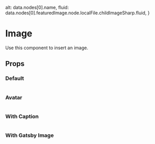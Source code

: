 
  alt: data.nodes[0].name,
  fluid: data.nodes[0].featuredImage.node.localFile.childImageSharp.fluid,
}

<Meta title='components/Image' component={Image} />

# Image

Use this component to insert an image.

## Props

<ArgsTable of={Image} />

### Default

<Canvas>
  <Story name='Default'>
    <Image
      image={{
        src: "https://placeimg.com/640/480/any",
        alt: "tech related stuff",
      }}
    />
  </Story>
</Canvas>

### Avatar

<Canvas>
  <Story name='Avatar'>
    <Image
      variant='avatar'
      image={{
        src: "https://placeimg.com/240/240/people",
        alt: `someone's avatar`,
      }}
    />
  </Story>
</Canvas>

### With Caption

<Canvas>
  <Story name='With Caption'>
    <Image
      image={{
        src: "https://placeimg.com/640/480/any",
        alt: "tech related stuff",
      }}
      caption="A caption with a <a href='/'>link</a>"
    />
  </Story>
</Canvas>

### With Gatsby Image

<Canvas>
  <Story name='Gatsby Img base64'>
    <Image
      variant='avatar'
      image={mockGatsbyImg}
      caption="A caption with a <a href='/'>link</a>"
    />
  </Story>
</Canvas>
